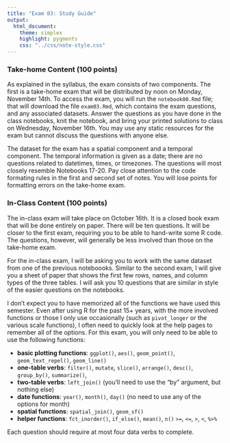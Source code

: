 ```yaml
---
title: "Exam 03: Study Guide"
output:
  html_document:
    theme: simplex
    highlight: pygments
    css: "../css/note-style.css"
---
```


### Take-home Content (100 points)

As explained in the syllabus, the exam consists of two components. The
first is a take-home exam that will be distributed by noon on Monday,
November 14th. To access the exam, you will run the `notebook00.Rmd`
file; that will download the file `exam03.Rmd`, which contains the 
exam questions, and any associated datasets. Answer the questions as 
you have done in the class notebooks, knit the notebook, and bring 
your printed solutions to class on Wednesday, November 16th. You
may use any static resources for the exam but cannot discuss the
questions with anyone else.

The dataset for the exam has a spatial component and a temporal component.
The temporal information is given as a date; there are no questions related
to datetimes, times, or timezones. The questions will most closely resemble
Notebooks 17-20. Pay close attention to the code formating rules in the first
and second set of notes. You will lose points for formatting errors on the
take-home exam. 

### In-Class Content (100 points)

The in-class exam will take place on October 16th. It is a closed
book exam that will be done entirely on paper. There will be ten
questions. It will be closer to the first exam, requiring you to be
able to hand-write some R code. The questions, however, will generally
be less involved than those on the take-home exam.

For the in-class exam, I will be asking you to work with the same dataset
from one of the previous noteboooks. Similar to the second exam, I will
give you a sheet of paper that shows the first few rows, names, and column
types of the three tables. I will ask you 10 questions that are similar in
style of the easier questions on the notebooks.

I don't expect you to have memorized all of the functions we have used this
semester. Even after using R for the past 15+ years, with the more involved
functions or those I only use occasionally (such as `pivot_longer` or the
various scale functions), I often need to quickly look at the help pages to
remember all of the options. For this exam, you will only need to be able
to use the following functions:

- **basic plotting functions**: `ggplot()`, `aes()`, `geom_point()`, `geom_text_repel()`, `geom_line()`
- **one-table verbs**: `filter()`, `mutate`, `slice()`, `arrange()`, `desc()`, `group_by()`, `summarize()`, 
- **two-table verbs**: `left_join()` (you'll need to use the "by" argument, but nothing else)
- **date functions**: `year()`, `month()`, `day()` (no need to use any of the options for month)
- **spatial functions**: `spatial_join()`, `geom_sf()`
- **helper functions**: `fct_inorder()`, `if_else()`, `mean()`, `n()` `>=`, `<=`, `>`, `<`, `%>%`

Each question should require at most four data verbs to complete.